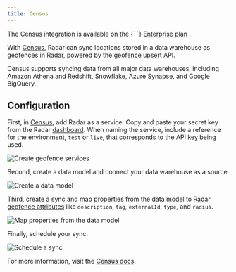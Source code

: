 ```yaml
---
title: Census
---
```


<Alert alertType="info">
  The Census integration is available on the {` `}
  <a href="https://radar.com/pricing" target="_blank">Enterprise plan</a>
  .
</Alert>

With [Census](http://www.getcensus.com), Radar can sync locations stored in a data warehouse as geofences in Radar, powered by the [geofence upsert API](/api#upsert-a-geofence).

Census supports syncing data from all major data warehouses, including Amazon Athena and Redshift, Snowflake, Azure Synapse, and Google BigQuery.

## Configuration

First, in [Census](http://www.getcensus.com), add Radar as a service. Copy and paste your secret key from the Radar [dashboard](https://radar.com/dashboard). When naming the service, include a reference for the environment, `test` or `live`, that corresponds to the API key being used.

![Create geofence services](https://images.ctfassets.net/f2vbu16fzuly/2Cx10qidbiZyx8mqmXiWFk/7cac90ef591a8c53731bd2ffac2d2081/image2.png)

Second, create a data model and connect your data warehouse as a source.

![Create a data model](https://images.ctfassets.net/f2vbu16fzuly/47fA2yX4jeWihpciRItnff/f8f44cd4ba1edb9ae473b34b40aef47c/image4.png)

Third, create a sync and map properties from the data model to [Radar geofence attributes](/geofences#create-geofences) like `description`, `tag`, `externalId`, `type`, and `radius`.

![Map properties from the data model](https://images.ctfassets.net/f2vbu16fzuly/6zy6FlXFWuceG08oA1OrBl/0b0a72c9e31afb6c968b558780eb1a21/image3.png)

Finally, schedule your sync.

![Schedule a sync](https://images.ctfassets.net/f2vbu16fzuly/7nHYqPFk7h2M9EMz32bSX2/f71874fd4c903908e2510f78d2d1aa83/image5.png)

For more information, visit the [Census docs](https://www.getcensus.com/integrations/radar).
